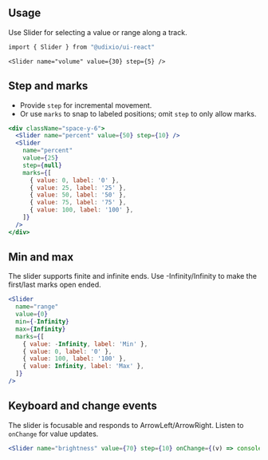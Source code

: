 ---
---

## Usage

Use Slider for selecting a value or range along a track.

```bash
import { Slider } from "@udixio/ui-react"
```

```tsx
<Slider name="volume" value={30} step={5} />
```

## Step and marks

- Provide `step` for incremental movement.
- Or use `marks` to snap to labeled positions; omit `step` to only allow marks.

```jsx
<div className="space-y-6">
  <Slider name="percent" value={50} step={10} />
  <Slider
    name="percent"
    value={25}
    step={null}
    marks={[
      { value: 0, label: '0' },
      { value: 25, label: '25' },
      { value: 50, label: '50' },
      { value: 75, label: '75' },
      { value: 100, label: '100' },
    ]}
  />
</div>
```

## Min and max

The slider supports finite and infinite ends. Use -Infinity/Infinity to make the first/last marks open ended.

```jsx
<Slider
  name="range"
  value={0}
  min={-Infinity}
  max={Infinity}
  marks={[
    { value: -Infinity, label: 'Min' },
    { value: 0, label: '0' },
    { value: 100, label: '100' },
    { value: Infinity, label: 'Max' },
  ]}
/>
```

## Keyboard and change events

The slider is focusable and responds to ArrowLeft/ArrowRight. Listen to `onChange` for value updates.

```jsx
<Slider name="brightness" value={70} step={10} onChange={(v) => console.log('value', v)} />
```